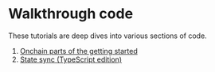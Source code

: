 # Walkthrough code

These tutorials are deep dives into various sections of code.

1. [Onchain parts of the getting started](walkthrough/minimal-onchain)
1. [State sync (TypeScript edition)](walkthrough/sync-ts)
